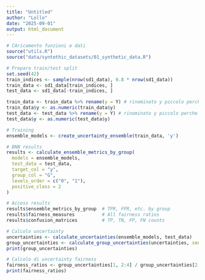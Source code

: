 ```yaml
---
title: "Untitled"
author: "Lollo"
date: "2025-09-01"
output: html_document
---
```


```r
# CAricamento funzioni e dati
source("utils.R")
source("data/syntethic_datasets/01_synthetic_data.R")
```

```r
# Preparo train/test split
set.seed(42)
train_indices <- sample(nrow(sd1_data), 0.8 * nrow(sd1_data))
train_data <- sd1_data[train_indices, ]
test_data <- sd1_data[-train_indices, ]
```

```r
train_data <- train_data %>% rename(y = Y) # rinominato y piccolo perche pacchetto stan richiede cosi
train_data$y <- as.numeric(train_data$y)
test_data <- test_data %>% rename(y = Y) # rinominato y piccolo perche pacchetto stan
test_data$y <- as.numeric(test_data$y)
```

```r
# Training
ensemble_models <- create_uncertainty_ensemble(train_data, 'y')
```

```r
# BNN results
results <- calculate_ensemble_metrics_by_group(
  models = ensemble_models,
  test_data = test_data,
  target_col = "y",
  group_col = "G", 
  levels_order = c("0", "1"),
  positive_class = 2
)

# Access results
results$ensemble_metrics_by_group  # TPR, FPR, etc. by group
results$fairness_measures          # All fairness ratios
results$confusion_matrices         # TP, TN, FP, FN counts
```

```r
# Calcolo uncertainty
uncertainties <- calculate_uncertainties(ensemble_models, test_data)
group_uncertainties <- calculate_group_uncertainties(uncertainties, sensitive_attr = "G")
print(group_uncertainties)

# Calcolo di uncertainty fairness
fairness_ratios <- group_uncertainties[1, 2:4] / group_uncertainties[2, 2:4]
print(fairness_ratios)
```

